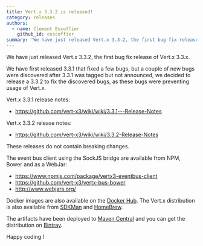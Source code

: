 ```yaml
---
title: Vert.x 3.3.2 is released!
category: releases
authors:
  - name: Clement Escoffier
    github_id: cescoffier
summary: 'We have just released Vert.x 3.3.2, the first bug fix release of Vert.x 3.3.x.'
---
```


We have just released Vert.x 3.3.2, the first bug fix release of Vert.x 3.3.x.

We have first released 3.3.1 that fixed a few bugs, but a couple of new bugs were discovered after 3.3.1 was tagged but not announced, we decided to release a 3.3.2 to fix the discovered bugs, as these bugs were preventing usage of Vert.x.

Vert.x 3.3.1 release notes:

* https://github.com/vert-x3/wiki/wiki/3.3.1---Release-Notes

Vert.x 3.3.2 release notes:

* https://github.com/vert-x3/wiki/wiki/3.3.2-Release-Notes

These releases do not contain breaking changes.

The event bus client using the SockJS bridge are available from NPM, Bower and as a WebJar:

* https://www.npmjs.com/package/vertx3-eventbus-client
* https://github.com/vert-x3/vertx-bus-bower
* http://www.webjars.org/

Docker images are also available on the [Docker Hub](https://hub.docker.com/u/vertx/). The Vert.x distribution is also available from [SDKMan](http://sdkman.io/index.html) and [HomeBrew](http://brew.sh/).

The artifacts have been deployed to [Maven Central](http://search.maven.org/#search%7Cga%7C1%7Cg%3A%22io.vertx%22%20AND%20v%3A%223.3.2%22) and you can get the distribution on [Bintray](https://bintray.com/vertx/downloads/distribution/3.3.2/view).

Happy coding !
